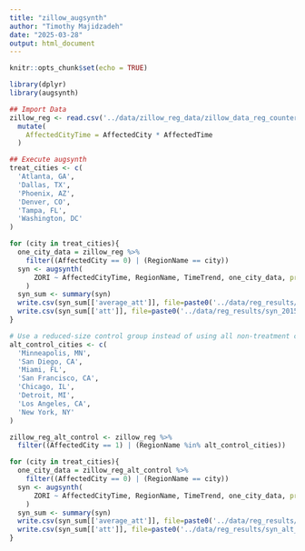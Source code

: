 ```yaml
---
title: "zillow_augsynth"
author: "Timothy Majidzadeh"
date: "2025-03-28"
output: html_document
---
```


```r
knitr::opts_chunk$set(echo = TRUE)
```

```r
library(dplyr)
library(augsynth)
```


```r
## Import Data
zillow_reg <- read.csv('../data/zillow_reg_data/zillow_data_reg_counterfactual_20250328.csv') %>%
  mutate(
    AffectedCityTime = AffectedCity * AffectedTime
  )

```

```r
## Execute augsynth
treat_cities <- c(
  'Atlanta, GA',
  'Dallas, TX',
  'Phoenix, AZ',
  'Denver, CO',
  'Tampa, FL',
  'Washington, DC'
)

for (city in treat_cities){
  one_city_data = zillow_reg %>%
    filter((AffectedCity == 0) | (RegionName == city))
  syn <- augsynth(
      ZORI ~ AffectedCityTime, RegionName, TimeTrend, one_city_data, progfunc="None", SCM=T, t_int=35
    )
  syn_sum <- summary(syn)
  write.csv(syn_sum[['average_att']], file=paste0('../data/reg_results/syn_2015-2022_avg_att_', city, '.csv'))
  write.csv(syn_sum[['att']], file=paste0('../data/reg_results/syn_2015-2022_att_', city, '.csv'))
}
```

```r
# Use a reduced-size control group instead of using all non-treatment cities as the control group. Synthetic control can give a false-negative result if "unaffected" cities are in fact affected.
alt_control_cities <- c(
  'Minneapolis, MN',
  'San Diego, CA',
  'Miami, FL',
  'San Francisco, CA', 
  'Chicago, IL',
  'Detroit, MI', 
  'Los Angeles, CA',
  'New York, NY'
)

zillow_reg_alt_control <- zillow_reg %>%
  filter((AffectedCity == 1) | (RegionName %in% alt_control_cities))

for (city in treat_cities){
  one_city_data = zillow_reg_alt_control %>%
    filter((AffectedCity == 0) | (RegionName == city))
  syn <- augsynth(
      ZORI ~ AffectedCityTime, RegionName, TimeTrend, one_city_data, progfunc="None", SCM=T, t_int=35
    )
  syn_sum <- summary(syn)
  write.csv(syn_sum[['average_att']], file=paste0('../data/reg_results/syn_alt_con_2015-2022avg_att_', city, '.csv'))
  write.csv(syn_sum[['att']], file=paste0('../data/reg_results/syn_alt_con_2015-2022_att_', city, '.csv'))
}
```